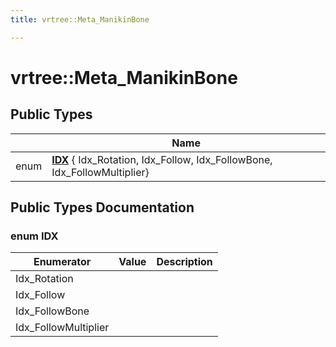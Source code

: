 ```yaml
---
title: vrtree::Meta_ManikinBone

---
```


# vrtree::Meta_ManikinBone





## Public Types

|                | Name           |
| -------------- | -------------- |
| enum| **[IDX](../Classes/structvrtree_1_1_meta___manikin_bone.mdx#enum-idx)** { Idx_Rotation, Idx_Follow, Idx_FollowBone, Idx_FollowMultiplier} |

## Public Types Documentation

### enum IDX

| Enumerator | Value | Description |
| ---------- | ----- | ----------- |
| Idx_Rotation | |   |
| Idx_Follow | |   |
| Idx_FollowBone | |   |
| Idx_FollowMultiplier | |   |




